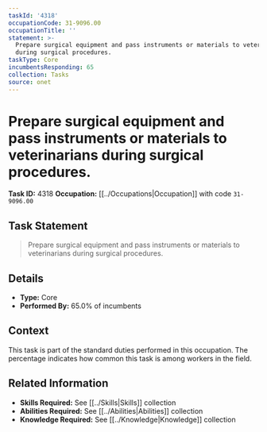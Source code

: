 ```yaml
---
taskId: '4318'
occupationCode: 31-9096.00
occupationTitle: ''
statement: >-
  Prepare surgical equipment and pass instruments or materials to veterinarians
  during surgical procedures.
taskType: Core
incumbentsResponding: 65
collection: Tasks
source: onet
---
```

# Prepare surgical equipment and pass instruments or materials to veterinarians during surgical procedures.

**Task ID:** 4318
**Occupation:** [[../Occupations|Occupation]] with code `31-9096.00`

## Task Statement

> Prepare surgical equipment and pass instruments or materials to veterinarians during surgical procedures.

## Details

- **Type:** Core
- **Performed By:** 65.0% of incumbents

## Context

This task is part of the standard duties performed in this occupation. The percentage indicates how common this task is among workers in the field.

## Related Information

- **Skills Required:** See [[../Skills|Skills]] collection
- **Abilities Required:** See [[../Abilities|Abilities]] collection
- **Knowledge Required:** See [[../Knowledge|Knowledge]] collection
